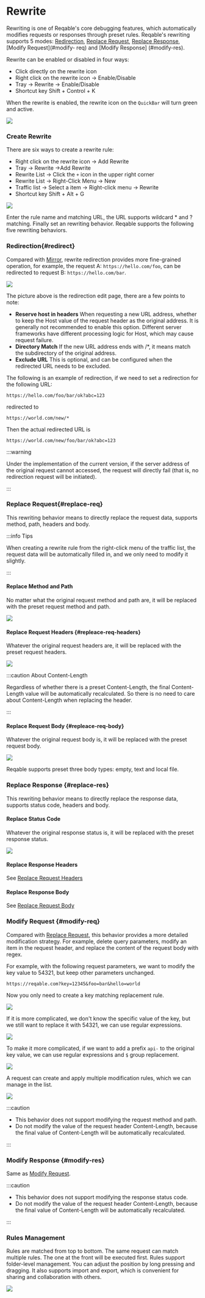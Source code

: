 # Rewrite


Rewriting is one of Reqable's core debugging features, which automatically modifies requests or responses through preset rules. Reqable's rewriting supports 5 modes: [Redirection](#redirect), [Replace Request](#replace-req), [Replace Response](#replace-res), [Modify Request](#modify- req) and [Modify Response] (#modify-res).

Rewrite can be enabled or disabled in four ways:
- Click directly on the rewrite icon
- Right click on the rewrite icon -> Enable/Disable
- Tray -> Rewrite -> Enable/Disable
- Shortcut key <Shortcut>Shift + Control + K</Shortcut>

When the rewrite is enabled, the rewrite icon on the `QuickBar` will turn green and active.

![](arts/rewrite_01.png)

### Create Rewrite

There are six ways to create a rewrite rule:
- Right click on the rewrite icon -> Add Rewrite
- Tray -> Rewrite ->Add Rewrite
- Rewrite List -> Click the `+` icon in the upper right corner
- Rewrite List -> Right-Click Menu -> New
- Traffic list -> Select a item -> Right-click menu -> Rewrite
- Shortcut key <Shortcut>Shift + Alt + G</Shortcut>

![](arts/rewrite_02.png)

Enter the rule name and matching URL, the URL supports wildcard * and ? matching. Finally set an rewriting behavior. Reqable supports the following five rewriting behaviors.

### Redirection{#redirect}

Compared with [Mirror](mirror), rewrite redirection provides more fine-grained operation, for example, the request A: `https://hello.com/foo`, can be redirected to request B: `https://hello.com/bar`.

![](arts/rewrite_12.png)

The picture above is the redirection edit page, there are a few points to note:
- **Reserve host in headers** When requesting a new URL address, whether to keep the Host value of the request header as the original address. It is generally not recommended to enable this option. Different server frameworks have different processing logic for Host, which may cause request failure.
- **Directory Match** If the new URL address ends with /*, it means match the subdirectory of the original address.
- **Exclude URL** This is optional, and can be configured when the redirected URL needs to be excluded.

The following is an example of redirection, if we need to set a redirection for the following URL:
```
https://hello.com/foo/bar/ok?abc=123
```
redirected to
```
https://world.com/new/*
```
Then the actual redirected URL is
```
https://world.com/new/foo/bar/ok?abc=123
```
:::warning

Under the implementation of the current version, if the server address of the original request cannot accessed, the request will directly fail (that is, no redirection request will be initiated).

:::

### Replace Request{#replace-req}

This rewriting behavior means to directly replace the request data, supports method, path, headers and body.

:::info Tips

When creating a rewrite rule from the right-click menu of the traffic list, the request data will be automatically filled in, and we only need to modify it slightly.

:::

#### Replace Method and Path

No matter what the original request method and path are, it will be replaced with the preset request method and path.

![](arts/rewrite_03.png)

#### Replace Request Headers {#repleace-req-headers}

Whatever the original request headers are, it will be replaced with the preset request headers.

![](arts/rewrite_04.png)

:::caution About Content-Length

Regardless of whether there is a preset Content-Length, the final Content-Length value will be automatically recalculated. So there is no need to care about Content-Length when replacing the header.

:::

#### Replace Request Body {#repleace-req-body}

Whatever the original request body is, it will be replaced with the preset request body.

![](arts/rewrite_05.png)

Reqable supports preset three body types: empty, text and local file.

### Replace Response {#replace-res}

This rewriting behavior means to directly replace the response data, supports status code, headers and body.

#### Replace Status Code

Whatever the original response status is, it will be replaced with the preset response status.

![](arts/rewrite_06.png)

#### Replace Response Headers

See [Replace Request Headers](#repleace-req-headers)

#### Replace Response Body

See [Replace Request Body](#repleace-req-body)

### Modify Request {#modify-req}

Compared with [Replace Request](#replace-req), this behavior provides a more detailed modification strategy. For example, delete query parameters, modify an item in the request header, and replace the content of the request body with regex.

For example, with the following request parameters, we want to modify the key value to 54321, but keep other parameters unchanged.

```url
https://reqable.com?key=12345&foo=bar&hello=world
```

Now you only need to create a key matching replacement rule.

![](arts/rewrite_07.png)

If it is more complicated, we don't know the specific value of the key, but we still want to replace it with 54321, we can use regular expressions.

![](arts/rewrite_08.png)

To make it more complicated, if we want to add a prefix `api-` to the original key value, we can use regular expressions and `$` group replacement.

![](arts/rewrite_09.png)

A request can create and apply multiple modification rules, which we can manage in the list.

![](arts/rewrite_10.png)

:::caution

- This behavior does not support modifying the request method and path.
- Do not modify the value of the request header Content-Length, because the final value of Content-Length will be automatically recalculated.

:::

### Modify Response {#modify-res}

Same as [Modify Request](#modify-req).

:::caution

- This behavior does not support modifying the response status code.
- Do not modify the value of the request header Content-Length, because the final value of Content-Length will be automatically recalculated.

:::

### Rules Management

Rules are matched from top to bottom. The same request can match multiple rules. The one at the front will be executed first. Rules support folder-level management. You can adjust the position by long pressing and dragging. It also supports import and export, which is convenient for sharing and collaboration with others.

![](arts/rewrite_11.png)